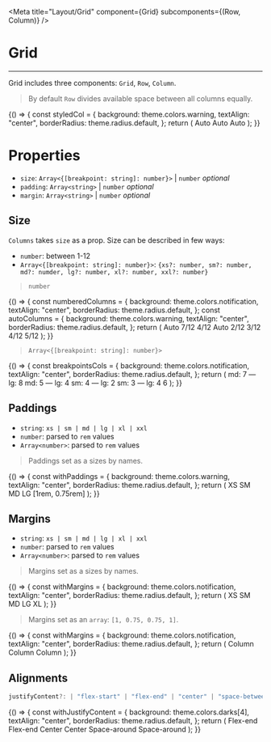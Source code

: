 
<Meta title="Layout/Grid" component={Grid} subcomponents={(Row, Column)} />

# Grid

---

Grid includes three components: `Grid`, `Row`, `Column`.

> By default `Row` divides available space between all columns equally.

<Preview>
  <Story name="basic">
    {() => {
      const styledCol = {
        background: theme.colors.warning,
        textAlign: "center",
        borderRadius: theme.radius.default,
      };
      return (
        <Grid style={{ color: theme.colors.white }}>
          <Row>
            <Column style={styledCol}>
              <Text small>Auto</Text>
            </Column>
            <Column style={styledCol}>
              <Text small>Auto</Text>
            </Column>
            <Column style={styledCol}>
              <Text small>Auto</Text>
            </Column>
          </Row>
        </Grid>
      );
    }}
  </Story>
</Preview>

# Properties

- `size`: `Array<{[breakpoint: string]: number}>` | `number` _optional_
- `padding`: `Array<string>` | `number` _optional_
- `margin`: `Array<string>` | `number` _optional_

## Size

`Columns` takes `size` as a prop. Size can be described in few ways:

- `number`: between 1-12
- `Array<{[breakpoint: string]: number}>`: `{xs?: number, sm?: number, md?: numder, lg?: number, xl?: number, xxl?: number}`

> `number`

<Preview>
  <Story name="size/number">
    {() => {
      const numberedColumns = {
        background: theme.colors.notification,
        textAlign: "center",
        borderRadius: theme.radius.default,
      };
      const autoColumns = {
        background: theme.colors.warning,
        textAlign: "center",
        borderRadius: theme.radius.default,
      };
      return (
        <Grid style={{ color: theme.colors.white }}>
          <Row>
            <Column style={autoColumns}>
              <Text small>Auto</Text>
            </Column>
            <Column size={8} style={numberedColumns}>
              <Text small>7/12</Text>
            </Column>
          </Row>
          <Row>
            <Column size={4} style={numberedColumns}>
              <Text small>4/12</Text>
            </Column>
            <Column style={autoColumns}>
              <Text small>Auto</Text>
            </Column>
            <Column size={2} style={numberedColumns}>
              <Text small>2/12</Text>
            </Column>
          </Row>
          <Row>
            <Column size={3} style={numberedColumns}>
              <Text small>3/12</Text>
            </Column>
            <Column size={4} style={numberedColumns}>
              <Text small>4/12</Text>
            </Column>
            <Column size={5} style={numberedColumns}>
              <Text small>5/12</Text>
            </Column>
          </Row>
        </Grid>
      );
    }}
  </Story>
</Preview>

> `Array<{[breakpoint: string]: number}>`

<Preview>
  <Story name="size/breakpoints">
    {() => {
      const breakpointsCols = {
        background: theme.colors.notification,
        textAlign: "center",
        borderRadius: theme.radius.default,
      };
      return (
        <Grid style={{ color: theme.colors.white }}>
          <Row>
            <Column size={{ sm: 7, lg: 8 }} style={breakpointsCols}>
              <Text small>md: 7 — lg: 8</Text>
            </Column>
            <Column size={{ sm: 5, lg: 4 }} style={breakpointsCols}>
              <Text small>md: 5 — lg: 4</Text>
            </Column>
          </Row>
          <Row>
            <Column size={{ sm: 3, lg: 2 }} style={breakpointsCols}>
              <Text small>sm: 4 — lg: 2</Text>
            </Column>
            <Column size={{ sm: 3, lg: 4 }} style={breakpointsCols}>
              <Text small>sm: 3 — lg: 4</Text>
            </Column>
            <Column size={6} style={breakpointsCols}>
              <Text small>6</Text>
            </Column>
          </Row>
        </Grid>
      );
    }}
  </Story>
</Preview>

## Paddings

- `string`: `xs | sm | md | lg | xl | xxl`
- `number`: parsed to `rem` values
- `Array<number>`: parsed to `rem` values

> Paddings set as a sizes by names.

<Preview>
  <Story name="paddings">
    {() => {
      const withPaddings = {
        background: theme.colors.warning,
        textAlign: "center",
        borderRadius: theme.radius.default,
      };
      return (
        <Grid style={{ color: theme.colors.white }}>
          <Row>
            <Column padding="xs" style={withPaddings}>
              <Text small>XS</Text>
            </Column>
            <Column padding="sm" style={withPaddings}>
              <Text small>SM</Text>
            </Column>
            <Column padding="md" style={withPaddings}>
              <Text small>MD</Text>
            </Column>
            <Column padding="lg" style={withPaddings}>
              <Text small>LG</Text>
            </Column>
            <Column padding={[1, 0.75]} style={withPaddings}>
              <Text small>[1rem, 0.75rem]</Text>
            </Column>
          </Row>
        </Grid>
      );
    }}
  </Story>
</Preview>

## Margins

- `string`: `xs | sm | md | lg | xl | xxl`
- `number`: parsed to `rem` values
- `Array<number>`: parsed to `rem` values

> Margins set as a sizes by names.

<Preview>
  <Story name="margins">
    {() => {
      const withMargins = {
        background: theme.colors.notification,
        textAlign: "center",
        borderRadius: theme.radius.default,
      };
      return (
        <Grid style={{ color: theme.colors.white }}>
          <Row>
            <Column margin="xs" style={withMargins}>
              <Text small>XS</Text>
            </Column>
            <Column margin="sm" style={withMargins}>
              <Text small>SM</Text>
            </Column>
            <Column margin="md" style={withMargins}>
              <Text small>MD</Text>
            </Column>
            <Column margin="lg" style={withMargins}>
              <Text small>LG</Text>
            </Column>
            <Column margin="xl" style={withMargins}>
              <Text small>XL</Text>
            </Column>
          </Row>
        </Grid>
      );
    }}
  </Story>
</Preview>

> Margins set as an `array`: `[1, 0.75, 0.75, 1]`.

<Preview>
  <Story name="array">
    {() => {
      const withMargins = {
        background: theme.colors.notification,
        textAlign: "center",
        borderRadius: theme.radius.default,
      };
      return (
        <Grid style={{ color: theme.colors.white }}>
          <Row>
            <Column margin={[1, 0.75, 0.75, 1]} style={withMargins}>
              <Text small>Column</Text>
            </Column>
            <Column margin={[1, 0.75, 0.75, 1]} style={withMargins}>
              <Text small>Column</Text>
            </Column>
            <Column margin={[1, 0.75, 0.75, 1]} style={withMargins}>
              <Text small>Column</Text>
            </Column>
          </Row>
        </Grid>
      );
    }}
  </Story>
</Preview>

## Alignments

```typescript
justifyContent?: | "flex-start" | "flex-end" | "center" | "space-between" | "space-around" | "initial" | "inherit";`
```

<Preview>
  <Story name="justifyContent">
    {() => {
      const withJustifyContent = {
        background: theme.colors.darks[4],
        textAlign: "center",
        borderRadius: theme.radius.default,
      };
      return (
        <Grid style={{ color: theme.colors.white }}>
          <Row justifyContent="flex-end">
            <Column size={2} style={withJustifyContent}>
              <Text small>Flex-end</Text>
            </Column>
            <Column size={2} style={withJustifyContent}>
              <Text small>Flex-end</Text>
            </Column>
          </Row>
          <Row justifyContent="center">
            <Column size={2} style={withJustifyContent}>
              <Text small>Center</Text>
            </Column>
            <Column size={2} style={withJustifyContent}>
              <Text small>Center</Text>
            </Column>
          </Row>
          <Row justifyContent="space-around">
            <Column size={2} style={withJustifyContent}>
              <Text small>Space-around</Text>
            </Column>
            <Column size={2} style={withJustifyContent}>
              <Text small>Space-around</Text>
            </Column>
          </Row>
        </Grid>
      );
    }}
  </Story>
</Preview>

